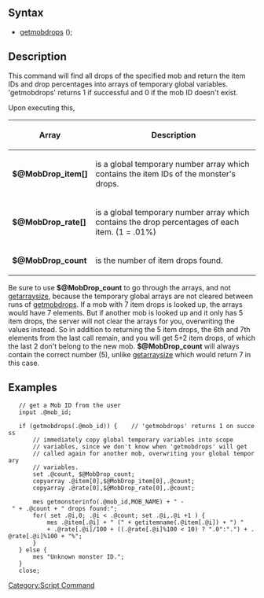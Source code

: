 == Syntax ==
* [[getmobdrops]] (<mob id>);

== Description ==
<p>This command will find all drops of the specified mob and return the item 
IDs and drop percentages into arrays of temporary global variables. 
'getmobdrops' returns 1 if successful and 0 if the mob ID doesn't exist.</p>

Upon executing this,

{| class="wikitable" border="1"
!Array
!Description
|-
| '''$@MobDrop_item[]''' || is a global temporary number array which contains the item IDs of the monster's drops.
|-
| '''$@MobDrop_rate[]''' || is a global temporary number array which contains the drop percentages of each item. (1 = .01%)
|-
| '''$@MobDrop_count''' || is the number of item drops found.
|}

Be sure to use '''$@MobDrop_count''' to go through the arrays, and not [[getarraysize]], because the temporary global arrays are not cleared between runs of [[getmobdrops]]. If a mob with 7 item drops is looked up, 
the arrays would have 7 elements. But if another mob is looked up and it only has 5 item drops, the server will not clear the arrays for you, overwriting the values instead. So in addition to returning the 5 item drops, the 6th and 7th elements from the last call remain, and you will get 5+2 item drops, of which the last 2 don't belong to the new mob. 
'''$@MobDrop_count''' will always contain the correct number (5), unlike 
[[getarraysize]] which would return 7 in this case.

== Examples ==

 	// get a Mob ID from the user
 	input .@mob_id;
 	
 	if (getmobdrops(.@mob_id)) {	// 'getmobdrops' returns 1 on success
 		// immediately copy global temporary variables into scope 
 		// variables, since we don't know when 'getmobdrops' will get 
 		// called again for another mob, overwriting your global temporary 
 		// variables.
 		set .@count, $@MobDrop_count;
 		copyarray .@item[0],$@MobDrop_item[0],.@count;
 		copyarray .@rate[0],$@MobDrop_rate[0],.@count;
 		
 		mes getmonsterinfo(.@mob_id,MOB_NAME) + " - " + .@count + " drops found:";
 		for( set .@i,0; .@i < .@count; set .@i,.@i +1 ) {
 			mes .@item[.@i] + " (" + getitemname(.@item[.@i]) + ") " 
 			+ .@rate[.@i]/100 + ((.@rate[.@i]%100 < 10) ? ".0":".") + .@rate[.@i]%100 + "%";
 		}
 	} else {
 		mes "Unknown monster ID.";
 	}
 	close;

[[Category:Script Command]]